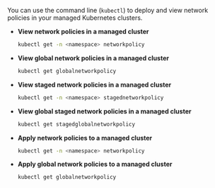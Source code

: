 You can use the command line (`kubectl`) to deploy and view network policies in your managed Kubernetes clusters.

- **View network policies in a managed cluster**
    ```bash
    kubectl get -n <namespace> networkpolicy
    ```

- **View global network policies in a managed cluster**
    ```bash
    kubectl get globalnetworkpolicy
    ```

- **View staged network policies in a managed cluster**
    ```bash
    kubectl get -n <namespace> stagednetworkpolicy
    ```

- **View global staged network policies in a managed cluster**
    ```bash
    kubectl get stagedglobalnetworkpolicy
    ```

- **Apply network policies to a managed cluster**
    ```bash
    kubectl get -n <namespace> networkpolicy
    ```

- **Apply global network policies to a managed cluster**
    ```bash
    kubectl get globalnetworkpolicy
    ```